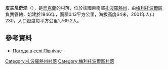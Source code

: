 {{coord|46|56|53|N|35|23|3|E|scale:100000|display=title}}

'''皮夫尼奇涅'''（{{lang-uk|Північне}}），是[[烏克蘭|烏克蘭]]的村落，位於該國東南部[[扎波羅熱州|扎波羅熱州]]，由[[梅利托波爾區|梅利托波爾區]]負責管轄，始建於1946年，面積0.13平方公里，海拔高度64米，2001年人口230，人口密度每平方公里1,769.2人。

==參考資料==
* [http://weather.in.ua/ua/zaporozhskaja/20456 Погода в селі Північне] {{Wayback|url=http://weather.in.ua/ua/zaporozhskaja/20456 |date=20111220051025 }}

[[Category:扎波羅熱州村落|Category:扎波羅熱州村落]]
[[Category:梅利托波爾區村落|Category:梅利托波爾區村落]]


{{Zaporizhia-geo-stub}}